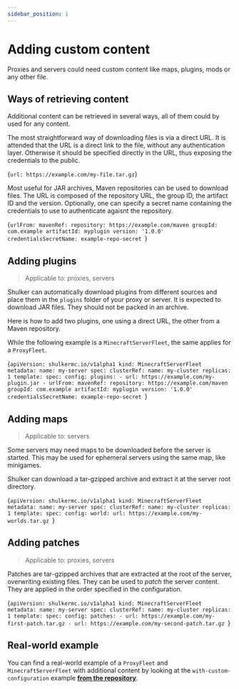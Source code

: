 ```yaml
---
sidebar_position: 1
---
```



# Adding custom content

Proxies and servers could need custom content like maps, plugins, mods
or any other file.

## Ways of retrieving content

Additional content can be retrieved in several ways, all of them could
by used for any content.

<Tabs>
  <TabItem value="url" label="Direct URL" default>

The most straightforward way of downloading files is via a direct URL.
It is attended that the URL is a direct link to the file, without any
authentication layer. Otherwise it should be specified directly in the
URL, thus exposing the credentials to the public.

<CodeBlock language="yaml" showLineNumbers={true}>{`url: https://example.com/my-file.tar.gz`}</CodeBlock>

  </TabItem>

  <TabItem value="maven" label="Maven Repository">

Most useful for JAR archives, Maven repositories can be used to download
files. The URL is composed of the repository URL, the group ID, the
artifact ID and the version. Optionally, one can specify a secret name
containing the credentials to use to authenticate agaisnt the repository.

<CodeBlock language="yaml" showLineNumbers={true}>{`urlFrom:
  mavenRef:
    repository: https://example.com/maven
    groupId: com.example
    artifactId: myplugin
    version: '1.0.0'
    credentialsSecretName: example-repo-secret
`}</CodeBlock>

  </TabItem>
</Tabs>

## Adding plugins

> Applicable to: proxies, servers

Shulker can automatically download plugins from different sources and
place them in the `plugins` folder of your proxy or server. It is
expected to download JAR files. They should not be packed in an archive.

Here is how to add two plugins, one using a direct URL, the other from
a Maven repository.

<Admonition type="note">

While the following example is a `MinecraftServerFleet`, the same applies
for a `ProxyFleet`.

</Admonition>

<CodeBlock language="yaml" title="server.yaml" showLineNumbers={true}>{`apiVersion: shulkermc.io/v1alpha1
kind: MinecraftServerFleet
metadata:
  name: my-server
spec:
  clusterRef:
    name: my-cluster
  replicas: 1
  template:
    spec:
      config:
        plugins:
          - url: https://example.com/my-plugin.jar
          - urlFrom:
              mavenRef:
                repository: https://example.com/maven
                groupId: com.example
                artifactId: myplugin
                version: '1.0.0'
                credentialsSecretName: example-repo-secret
`}</CodeBlock>

## Adding maps

> Applicable to: servers

Some servers may need maps to be downloaded before the server is started.
This may be used for ephemeral servers using the same map, like minigames.

Shulker can download a tar-gzipped archive and extract it at the server
root directory.

<CodeBlock language="yaml" title="server.yaml" showLineNumbers={true}>{`apiVersion: shulkermc.io/v1alpha1
kind: MinecraftServerFleet
metadata:
  name: my-server
spec:
  clusterRef:
    name: my-cluster
  replicas: 1
  template:
    spec:
      config:
        world:
          url: https://example.com/my-worlds.tar.gz
`}</CodeBlock>

## Adding patches

> Applicable to: proxies, servers

Patches are tar-gzipped archives that are extracted at the root of the
server, overwriting existing files. They can be used to _patch_ the server
content. They are applied in the order specified in the configuration.

<CodeBlock language="yaml" title="server.yaml" showLineNumbers={true}>{`apiVersion: shulkermc.io/v1alpha1
kind: MinecraftServerFleet
metadata:
  name: my-server
spec:
  clusterRef:
    name: my-cluster
  replicas: 1
  template:
    spec:
      config:
        patches:
          - url: https://example.com/my-first-patch.tar.gz
          - url: https://example.com/my-second-patch.tar.gz
`}</CodeBlock>

## Real-world example

You can find a real-world example of a `ProxyFleet` and `MinecraftServerFleet`
with additional content by looking at the `with-custom-configuration` example
**[from the repository](https://github.com/jeremylvln/Shulker/tree/main/examples/with-custom-configuration)**.